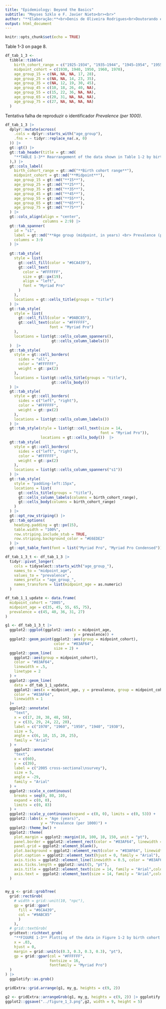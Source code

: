 ```yaml
---
title: "Epidemiology: Beyond the Basics"
subtitle: "Moyses Szklo e F. Javier Nieto<br><br>"
author: "**Elaboração:**<br>Denis de Oliveira Rodrigues<br>Doutorando em Epidemiologia em Saúde Pública<br>Escola Nacional de Saúde Pública/Fiocruz"
output: html_document
---
```


```r
knitr::opts_chunk$set(echo = TRUE)
```

Table 1-3 on page 8.

```r
df_tab_1_3 <-
  tibble::tibble(
    birth_cohort_range = c("1925-1934", "1935–1944", "1945–1954", "1955–1964", "1965–1974"),
    midpoint_cohort = c(1930, 1940, 1950, 1960, 1970),
    age_group_15 = c(NA, NA, NA, 17, 28),
    age_group_25 = c(NA, NA, 14, 23, 35),
    age_group_35 = c(NA, 12, 19, 30, 45),
    age_group_45 = c(10, 18, 26, 40, NA),
    age_group_55 = c(15, 22, 36, NA, NA),
    age_group_65 = c(20, 31, NA, NA, NA),
    age_group_75 = c(27, NA, NA, NA, NA)
  )
```

Tentativa falha de reproduzir o identificador *Prevalence (per 1000)*.
<br>

```r
df_tab_1_3 |>
  dplyr::mutate(across(
    .cols = dplyr::starts_with("age_group"),
    .fns = ~ tidyr::replace_na(.x, 0)
  )) |>
  gt::gt() |>
  gt::tab_header(title = gt::md(
    "**TABLE 1-3** Rearrangement of the data shown in Table 1-2 by birth cohort."
  ),) |>
  gt::cols_label(
    birth_cohort_range = gt::md("**Birth cohort range**"),
    midpoint_cohort = gt::md("**Midpoint**"),
    age_group_15 = gt::md("**15**"),
    age_group_25 = gt::md("**25**"),
    age_group_35 = gt::md("**35**"),
    age_group_45 = gt::md("**45**"),
    age_group_55 = gt::md("**55**"),
    age_group_65 = gt::md("**65**"),
    age_group_75 = gt::md("**75**")
  ) |>
  gt::cols_align(align = "center",
                 columns = 2:9) |>
  gt::tab_spanner(
    id = "s1",
    label = gt::md("**Age group (midpoint, in years) <br> Prevalence (per 1000)**"),
    columns = 3:9
  ) |>
  
  gt::tab_style(
    style = list(
      gt::cell_fill(color = "#6CA439"),
      gt::cell_text(
        color = "#FFFFFF",
        size = gt::px(19),
        align = "left",
        font = "Myriad Pro"
      )
    ),
    locations = gt::cells_title(groups = "title")
  ) |>
  gt::tab_style(
    style = list(
      gt::cell_fill(color = "#9ABC85"),
      gt::cell_text(color = "#FFFFFF",
                    font = "Myriad Pro")
    ),
    locations = list(gt::cells_column_spanners(),
                     gt::cells_column_labels())
  )  |>
  gt::tab_style(
    style = gt::cell_borders(
      sides = "all",
      color = "#FFFFFF",
      weight = gt::px(2)
    ),
    locations = list(gt::cells_title(groups = "title"),
                     gt::cells_body())
  ) |>
  gt::tab_style(
    style = gt::cell_borders(
      sides = c("left", "right"),
      color = "#FFFFFF",
      weight = gt::px(2)
    ),
    locations = list(gt::cells_column_labels())
  ) |>
  gt::tab_style(style = list(gt::cell_text(size = 14,
                                           font = "Myriad Pro")),
                locations = gt::cells_body())  |>
  gt::tab_style(
    style = gt::cell_borders(
      sides = c("left", "right"),
      color = "#FFFFFF",
      weight = gt::px(2)
    ),
    locations = list(gt::cells_column_spanners("s1"))
  ) |>
  gt::tab_style(
    style = "padding-left:15px",
    locations = list(
      gt::cells_title(groups = "title"),
      gt::cells_column_labels(columns = birth_cohort_range),
      gt::cells_body(columns = birth_cohort_range)
    )
  ) |>
  gt::opt_row_striping() |>
  gt::tab_options(
    heading.padding = gt::px(15),
    table.width = "100%",
    row.striping.include_stub = TRUE,
    row.striping.background_color = "#E6EDE2"
  ) |>
  gt::opt_table_font(font = list("Myriad Pro", "Myriad Pro Condensed"))

```


```r
df_tab_1_3_t <- df_tab_1_3 |>
  tidyr::pivot_longer(
    cols = tidyselect::starts_with("age_group_"),
    names_to = "midpoint_age",
    values_to = "prevalence",
    names_prefix = "age_group_",
    names_transform = list(midpoint_age = as.numeric)
  )
```

```r
df_tab_1_1_update <- data.frame(
  midpoint_cohort = "2005",
  midpoint_age = c(35, 45, 55, 65, 75),
  prevalence = c(45, 40, 36, 31, 27)
)

```


```r
g1 <- df_tab_1_3_t |>
  ggplot2::ggplot(ggplot2::aes(x = midpoint_age,
                               y = prevalence)) +
  ggplot2::geom_point(ggplot2::aes(group = midpoint_cohort),
                      color = "#83AF64",
                      size = 2) +
  ggplot2::geom_line(
    ggplot2::aes(group = midpoint_cohort),
    color = "#83AF64",
    linewidth = .5,
    linetype = 2
  ) +
  ggplot2::geom_line(
    data = df_tab_1_1_update,
    ggplot2::aes(x = midpoint_age, y = prevalence, group = midpoint_cohort),
    color = "#83AF64",
    linewidth = 1
  )+
  ggplot2::annotate(
    "text",
    x = c(17, 28, 38, 48, 58),
    y = c(33, 29, 24, 22, 20),
    label = c("1970", "1960", "1950", "1940", "1930"),
    size = 5,
    angle = c(6, 10, 15, 20, 25),
    family = "Arial"
  ) +
    ggplot2::annotate(
    "text",
    x = c(60),
    y = c(39),
    label = c("2005 cross-sectional\nsurvey"),
    size = 5,
    angle = -29,
    family = "Arial"
  ) +
  ggplot2::scale_x_continuous(
    breaks = seq(0, 80, 10),
    expand = c(0, 0),
    limits = c(0, 83)
  ) +
  ggplot2::scale_y_continuous(expand = c(0, 0), limits = c(0, 53)) +
  ggplot2::labs(x = "Age (years)",
                y = "Prevalence (per 1000)") +
  ggplot2::theme_bw() +
  ggplot2::theme(
    plot.margin = ggplot2::margin(10, 100, 10, 150, unit = "pt"),
    panel.border = ggplot2::element_rect(color = "#83AF64", linewidth = 1.5),
    panel.grid = ggplot2::element_blank(),
    plot.background = ggplot2::element_rect(color = "#83AF64", linewidth = 0.5),
    plot.caption = ggplot2::element_text(hjust = 0, family = "Arial"),
    axis.ticks = ggplot2::element_line(linewidth = 0.5, color = "#83AF64"),
    axis.ticks.length = ggplot2::unit(5, "pt"),
    axis.title = ggplot2::element_text(size = 14, family = "Arial",color = "black"),
    axis.text =  ggplot2::element_text(size = 14, family = "Arial",color = "black"),
  )


my_g <- grid::grobTree(
  grid::rectGrob(
    # width = grid::unit(10, "npc"),
    gp = grid::gpar(
      fill = "#6CA439",
      col = "#9ABC85"
      )
    ),
  # grid::textGrob(
  gridtext::richtext_grob(
    "**FIGURE 1-3** Plotting of the data in Figure 1-2 by birth cohort (see also Table 1-3). The dotted lines represent the different<br>birth cohorts (from 1930 to 1970) as they converge to the 2005 cross-sectional survey (solid line, as in Figure 1-1).",
    x = .03,
    hjust = 0,
    margin = grid::unit(c(0.3, 0.3, 0.3, 0.3), "pt"),
    gp = grid::gpar(col = "#FFFFFF",
                    fontsize = 16,
                    fontfamily = "Myriad Pro")
  )
) |> 
  ggplotify::as.grob()
```

```r
gridExtra::grid.arrange(g1, my_g, heights = c(9, 2))
```

```r

g2 <- gridExtra::arrangeGrob(g1, my_g, heights = c(9, 2)) |> ggplotify::as.ggplot()
ggplot2::ggsave("../figure_1_3.png",g2, width = 9, height = 5)

```
